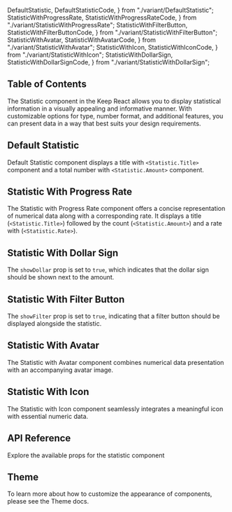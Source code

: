   DefaultStatistic,
  DefaultStatisticCode,
} from "./variant/DefaultStatistic";
  StatisticWithProgressRate,
  StatisticWithProgressRateCode,
} from "./variant/StatisticWithProgressRate";
  StatisticWithFilterButton,
  StatisticWithFilterButtonCode,
} from "./variant/StatisticWithFilterButton";
  StatisticWithAvatar,
  StatisticWithAvatarCode,
} from "./variant/StatisticWithAvatar";
  StatisticWithIcon,
  StatisticWithIconCode,
} from "./variant/StatisticWithIcon";
  StatisticWithDollarSign,
  StatisticWithDollarSignCode,
} from "./variant/StatisticWithDollarSign";


## Table of Contents

The Statistic component in the Keep React allows you to display statistical information in a visually appealing and informative manner. With customizable options for type, number format, and additional features, you can present data in a way that best suits your design requirements.

## Default Statistic

Default Statistic component displays a title with `<Statistic.Title>` component and a total number with `<Statistic.Amount>` component.

<CodePreview github="Statistic" code={DefaultStatisticCode}>
  <DefaultStatistic />
</CodePreview>

## Statistic With Progress Rate

The Statistic with Progress Rate component offers a concise representation of numerical data along with a corresponding rate. It displays a title (`<Statistic.Title>`) followed by the count (`<Statistic.Amount>`) and a rate with (`<Statistic.Rate>`).

<CodePreview github="Statistic" code={StatisticWithProgressRateCode}>
  <StatisticWithProgressRate />
</CodePreview>

## Statistic With Dollar Sign

The `showDollar` prop is set to `true`, which indicates that the dollar sign should be shown next to the amount.

<CodePreview github="Statistic" code={StatisticWithDollarSignCode}>
  <StatisticWithDollarSign />
</CodePreview>

## Statistic With Filter Button

The `showFilter` prop is set to `true`, indicating that a filter button should be displayed alongside the statistic.

<CodePreview github="Statistic" code={StatisticWithFilterButtonCode}>
  <StatisticWithFilterButton />
</CodePreview>

## Statistic With Avatar

The Statistic with Avatar component combines numerical data presentation with an accompanying avatar image.

<CodePreview github="Statistic" code={StatisticWithAvatarCode}>
  <StatisticWithAvatar />
</CodePreview>

## Statistic With Icon

The Statistic with Icon component seamlessly integrates a meaningful icon with essential numeric data.

<CodePreview github="Statistic" code={StatisticWithIconCode}>
  <StatisticWithIcon />
</CodePreview>

## API Reference

Explore the available props for the statistic component

<ComponentApi data={statisticApiData} />

## Theme

To learn more about how to customize the appearance of components, please see the Theme docs.

<CssThemePreview code={useTheme().theme.statistic} />
